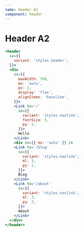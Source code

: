 ```yaml
---
name: Header A2
component: header
---
```


# Header A2

```jsx live
<header
  sx={{
    variant: 'styles.header',
  }}>
  <div
    sx={{
      maxWidth: 768,
      mx: 'auto',
      px: 3,
      display: 'flex',
      alignItems: 'baseline',
    }}>
    <Link to='/'
      sx={{
        variant: 'styles.navlink',
        fontSize: 5,
        py: 2,
      }}>
      Hello
    </Link>
    <div sx={{ mx: 'auto' }} />
    <Link to='/blog'
      sx={{
        variant: 'styles.navlink',
        ml: 3,
        py: 2,
      }}>
      Blog
    </Link>
    <Link to='/about'
      sx={{
        variant: 'styles.navlink',
        ml: 3,
        py: 2,
      }}>
      About
    </Link>
  </div>
</header>
```


